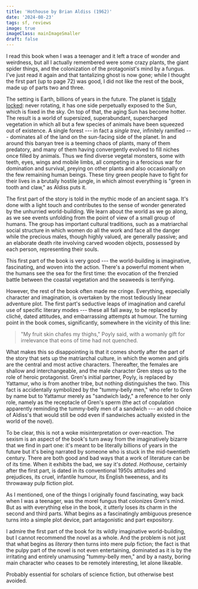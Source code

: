 ```yaml
---
title: 'Hothouse by Brian Aldiss (1962)'
date: '2024-08-23'
tags: sf, reviews
image: true
imageClass: mainImageSmaller
draft: false
---
```


I read this book when I was a teenager and it left a trace of wonder and weirdness, but all I actually remembered were some crazy plants, the giant spider things, and the colonization of the protagonist's mind by a fungus. I've just read it again and that tantalizing ghost is now gone; while I thought the first part (up to page 72) was good, I did not like the rest of the book, made up of parts two and three.

The setting is Earth, billions of years in the future. The planet is [tidally locked](https://en.wikipedia.org/wiki/Tidal_locking): never rotating, it has one side perpetually exposed to the Sun, which is fixed in the sky. On top of that, the aging Sun has become hotter. The result is a world of supersized, superabundant, supercharged vegetation in which all but a few species of animals have been squeezed out of existence. A single forest --- in fact a _single tree_, infinitely ramified --- dominates all of the land on the sun-facing side of the planet. In and around this banyan tree is a teeming chaos of plants, many of them predatory, and many of them having convergently evolved to fill niches once filled by animals. Thus we find diverse vegetal monsters, some with teeth, eyes, wings and mobile limbs, all competing in a ferocious war for domination and survival, preying on other plants and also occasionally on the few remaining human beings. These tiny green people have to fight for their lives in a brutally hostile jungle, in which almost everything is "green in tooth and claw," as Aldiss puts it.

The first part of the story is told in the mythic mode of an ancient saga. It's done with a light touch and contributes to the sense of wonder generated by the unhurried world-building. We learn about the world as we go along, as we see events unfolding from the point of view of a small group of humans. The group has important cultural traditions, such as a matriarchal social structure in which women do all the work and face all the danger while the precious males, though highly valued, are generally passive; and an elaborate death rite involving carved wooden objects, possessed by each person, representing their souls.

This first part of the book is very good --- the world-building is imaginative, fascinating, and woven into the action. There's a powerful moment when the humans see the sea for the first time: the evocation of the frenzied battle between the coastal vegetation and the seaweeds is terrifying.

However, the rest of the book often made me cringe. Everything, especially character and imagination, is overtaken by the most tediously linear adventure plot. The first part's seductive leaps of imagination and careful use of specific literary modes --- these all fall away, to be replaced by cliché, dated attitudes, and embarrassing attempts at humour. The turning point in the book comes, significantly, somewhere in the vicinity of this line:

> "My fruit skin chafes my thighs," Poyly said, with a womanly gift for irrelevance that eons of time had not quenched.

What makes this so disappointing is that it comes shortly after the part of the story that sets up the matriarchal culture, in which the women and girls are the central and most active characters. Thereafter, the females are shallow and interchangeable, and the male character Gren steps up to the role of heroic protagonist. Gren's initial partner, Poyly, is replaced by Yattamur, who is from another tribe, but nothing distinguishes the two. This fact is accidentally symbolized by the "tummy-belly men," who refer to Gren by name but to Yattamur merely as "sandwich lady," a reference to her only role, namely as the receptacle of Gren's sperm (the act of copulation apparently reminding the tummy-belly men of a sandwich --- an odd choice of Aldiss's that would still be odd even if sandwiches actually existed in the world of the novel).

To be clear, this is not a woke misinterpretation or over-reaction. The sexism is an aspect of the book's turn away from the imaginatively bizarre that we find in part one: it's meant to be literally billions of years in the future but it's being narrated by someone who is stuck in the mid-twentieth century. There are both good and bad ways that a work of literature can be of its time. When it exhibits the bad, we say it's _dated_. _Hothouse_, certainly after the first part, is dated in its conventional 1950s attitudes and prejudices, its cruel, infantile humour, its English tweeness, and its throwaway pulp fiction plot.

As I mentioned, one of the things I originally found fascinating, way back when I was a teenager, was the morel fungus that colonizes Gren's mind. But as with everything else in the book, it utterly loses its charm in the second and third parts. What begins as a fascinatingly ambiguous presence turns into a simple plot device, part antagonistic and part expository.

I admire the first part of the book for its wildly imaginative world-building, but I cannot recommend the novel as a whole. And the problem is not just that what begins as _literary_ then turns into mere pulp fiction; the fact is that the pulpy part of the novel is not even entertaining, dominated as it is by the irritating and entirely unamusing "tummy-belly men," and by a nasty, boring main character who ceases to be remotely interesting, let alone likeable.

Probably essential for scholars of science fiction, but otherwise best avoided.